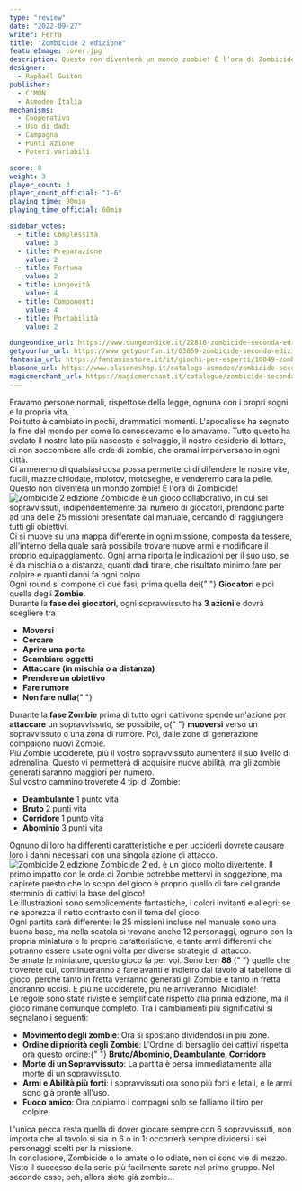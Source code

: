 ```yaml
---
type: "review"
date: "2022-09-27"
writer: Ferra
title: "Zombicide 2 edizione"
featureImage: cover.jpg
description: Questo non diventerà un mondo zombie! È l'ora di Zombicide!
designer:
  - Raphaël Guiton
publisher:
  - C'MON
  - Asmodee Italia
mechanisms:
  - Cooperativo
  - Uso di dadi
  - Campagna
  - Punti azione
  - Poteri variabili

score: 8
weight: 3
player_count: 3
player_count_official: "1-6"
playing_time: 90min
playing_time_official: 60min

sidebar_votes:
  - title: Complessità
    value: 3
  - title: Preparazione
    value: 2
  - title: Fortuna
    value: 2
  - title: Longevità
    value: 4
  - title: Componenti
    value: 4
  - title: Portabilità
    value: 2

dungeondice_url: https://www.dungeondice.it/22816-zombicide-seconda-edizione.html
getyourfun_url: https://www.getyourfun.it/03059-zombicide-seconda-edizione-giochi-avventura.html
fantasia_url: https://fantasiastore.it/it/giochi-per-esperti/10049-zombicide-seconda-edizione.html
blasone_url: https://www.blasoneshop.it/catalogo-asmodee/zombicide-seconda-edizione-72-2594
magicmerchant_url: https://magicmerchant.it/catalogue/zombicide-seconda-edizione-52254/
---
```


<Setting>
  Eravamo persone normali, rispettose della legge, ognuna con i propri sogni e
  la propria vita.
  <br />
  Poi tutto è cambiato in pochi, drammatici momenti. L'apocalisse ha segnato la
  fine del mondo per come lo conoscevamo e lo amavamo. Tutto questo ha svelato
  il nostro lato più nascosto e selvaggio, il nostro desiderio di lottare, di
  non soccombere alle orde di zombie, che oramai imperversano in ogni città.
  <br />
  Ci armeremo di qualsiasi cosa possa permetterci di difendere le nostre vite,
  fucili, mazze chiodate, molotov, motoseghe, e venderemo cara la pelle.
  <br />
  Questo non diventerà un mondo zombie! È l'ora di Zombicide!
</Setting>

<img src="./game1.jpg" alt="Zombicide 2 edizione" />

<Rules>
  Zombicide è un gioco collaborativo, in cui sei sopravvissuti,
  indipendentemente dal numero di giocatori, prendono parte ad una delle 25
  missioni presentate dal manuale, cercando di raggiungere tutti gli obiettivi.
  <br />
  Ci si muove su una mappa differente in ogni missione, composta da tessere,
  all'interno della quale sarà possibile trovare nuove armi e modificare il
  proprio equipaggiamento. Ogni arma riporta le indicazioni per il suo uso, se è
  da mischia o a distanza, quanti dadi tirare, che risultato minimo fare per
  colpire e quanti danni fa ogni colpo.
  <br />
  Ogni round si compone di due fasi, prima quella dei{" "}
  <strong>Giocatori </strong>e poi quella degli <strong>Zombie</strong>.<br />
  Durante la <strong>fase dei giocatori</strong>, ogni sopravvissuto ha <strong>
    3 azioni
  </strong> e dovrà scegliere tra
  <br />
  <ul>
    <li>
      <strong>Moversi</strong>
    </li>
    <li>
      <strong>Cercare</strong>
    </li>
    <li>
      <strong>Aprire una porta</strong>
    </li>
    <li>
      <strong>Scambiare oggetti</strong>
    </li>
    <li>
      <strong>
        Attaccare (in mischia <em>o</em> a distanza)
      </strong>
    </li>
    <li>
      <strong>Prendere un obiettivo</strong>
    </li>
    <li>
      <strong>Fare rumore</strong>
    </li>
    <li>
      <strong>Non fare nulla</strong>{" "}
    </li>
  </ul>
  Durante la <strong>fase Zombie</strong> prima di tutto ogni cattivone spende
  un'azione per <strong>attaccare</strong> un sopravvissuto, se possibile, o{" "}
  <strong>muoversi</strong> verso un sopravvissuto o una zona di rumore. Poi,
  dalle zone di generazione compaiono nuovi Zombie.
  <br />
  Più Zombie ucciderete, più il vostro sopravvissuto aumenterà il suo livello di
  adrenalina. Questo vi permetterà di acquisire nuove abilità, ma gli zombie
  generati saranno maggiori per numero.
  <br />
  Sul vostro cammino troverete 4 tipi di Zombie:
  <ul>
    <li>
      <strong>Deambulante</strong> 1 punto vita
    </li>
    <li>
      <strong>Bruto </strong>2 punti vita
    </li>
    <li>
      <strong>Corridore </strong>1 punto vita
    </li>
    <li>
      <strong>Abominio </strong>3 punti vita
    </li>
  </ul>
  Ognuno di loro ha differenti caratteristiche e per ucciderli dovrete causare
  loro i danni necessari con una singola azione di attacco.
</Rules>

<img src="./game2.jpg" alt="Zombicide 2 edizione" />

<Feedback>
  Zombicide 2 ed. è un gioco molto divertente. Il primo impatto con le orde di
  Zombie potrebbe mettervi in soggezione, ma capirete presto che lo scopo del
  gioco è proprio quello di fare del grande sterminio di cattivi la base del
  gioco!
  <br />
  Le illustrazioni sono semplicemente fantastiche, i colori invitanti e allegri:
  se ne apprezza il netto contrasto con il tema del gioco.
  <br />
  Ogni partita sarà differente: le 25 missioni incluse nel manuale sono una
  buona base, ma nella scatola si trovano anche 12 personaggi, ognuno con la
  propria miniatura e le proprie caratteristiche, e tante armi differenti che
  potranno essere usate ogni volta per diverse strategie di attacco.
  <br />
  Se amate le miniature, questo gioco fa per voi. Sono ben <strong>
    88
  </strong>{" "}
  quelle che troverete qui, continueranno a fare avanti e indietro dal tavolo al
  tabellone di gioco, perchè tanto in fretta verranno generati gli Zombie e
  tanto in fretta andranno uccisi. E più ne ucciderete, più ne arriveranno.
  Micidiale!
  <br />
  Le regole sono state riviste e semplificate rispetto alla prima edizione, ma
  il gioco rimane comunque completo. Tra i cambiamenti più significativi si
  segnalano i seguenti:
  <br />
  <ul>
    <li>
      <strong>Movimento degli zombie</strong>: Ora si spostano dividendosi in
      più zone.
    </li>
    <li>
      <strong>Ordine di priorità degli Zombie</strong>: L'Ordine di bersaglio
      dei cattivi rispetta ora questo ordine:{" "}
      <strong>Bruto/Abominio, Deambulante, Corridore</strong>
    </li>
    <li>
      <strong>Morte di un Sopravvissuto</strong>: La partita è persa
      immediatamente alla morte di un sopravvissuto.
    </li>
    <li>
      <strong>Armi e Abilità più forti</strong>: i sopravvissuti ora sono più
      forti e letali, e le armi sono già pronte all'uso.
    </li>
    <li>
      <strong>Fuoco amico</strong>: Ora colpiamo i compagni solo se falliamo il
      tiro per colpire.
    </li>
  </ul>
  L'unica pecca resta quella di dover giocare sempre con 6 sopravvissuti, non importa
  che al tavolo si sia in 6 o in 1: occorrerà sempre dividersi i sei personaggi scelti
  per la missione.
  <br />
  In conclusione, Zombicide o lo amate o lo odiate, non ci sono vie di mezzo. Visto
  il successo della serie più facilmente sarete nel primo gruppo. Nel secondo caso,
  beh, allora siete già zombie...
</Feedback>

<Instagram id="CjAe5C_D_Lq" />
